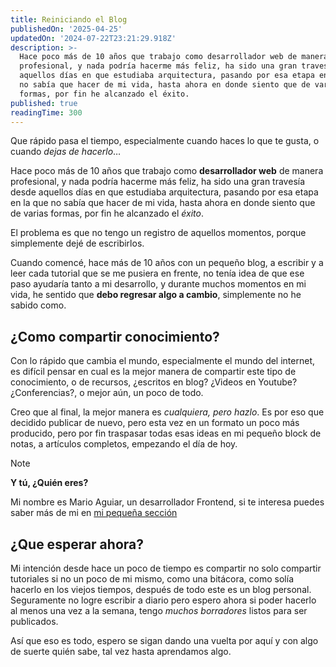 ```yaml
---
title: Reiniciando el Blog
publishedOn: '2025-04-25'
updatedOn: '2024-07-22T23:21:29.918Z'
description: >-
  Hace poco más de 10 años que trabajo como desarrollador web de manera
  profesional, y nada podría hacerme más feliz, ha sido una gran travesía desde
  aquellos días en que estudiaba arquitectura, pasando por esa etapa en la que
  no sabía que hacer de mi vida, hasta ahora en donde siento que de varias
  formas, por fin he alcanzado el éxito.
published: true
readingTime: 300
---
```


Que rápido pasa el tiempo, especialmente cuando haces lo que te gusta, o cuando 
_dejas de hacerlo_…

Hace poco más de 10 años que trabajo como **desarrollador web** de manera profesional, 
y nada podría hacerme más feliz, ha sido una gran travesía desde aquellos días 
en que estudiaba arquitectura, pasando por esa etapa en la que no sabía que hacer 
de mi vida, hasta ahora en donde siento que de varias formas, por fin he alcanzado 
el _éxito_.

El problema es que no tengo un registro de aquellos momentos, porque simplemente 
dejé de escribirlos.

Cuando comencé, hace más de 10 años con un pequeño blog, a escribir y a leer cada 
tutorial que se me pusiera en frente, no tenía idea de que ese paso ayudaría tanto 
a mi desarrollo, y durante muchos momentos en mi vida, he sentido que **debo regresar 
algo a cambio**, simplemente no he sabido como.

## ¿Como compartir conocimiento?

Con lo rápido que cambia el mundo, especialmente el mundo del internet, es difícil 
pensar en cual es la mejor manera de compartir este tipo de conocimiento, o de 
recursos, ¿escritos en blog? ¿Videos en Youtube? ¿Conferencias?, o mejor aún, 
un poco de todo.

Creo que al final, la mejor manera es _cualquiera, pero hazlo_. Es por eso que 
decidido publicar de nuevo, pero esta vez en un formato un poco más producido, 
pero por fin traspasar todas esas ideas en mi pequeño block de notas, a artículos 
completos, empezando el día de hoy.

> [!NOTE]
> **Y tú, ¿Quién eres?**
> 
> Mi nombre es Mario Aguiar, un desarrollador Frontend, si te interesa puedes saber más de mi en [mi pequeña sección](/sobre-mi)

## ¿Que esperar ahora?

Mi intención desde hace un poco de tiempo es compartir no solo compartir tutoriales 
si no un poco de mi mismo, como una bitácora, como solía hacerlo en los viejos tiempos, 
después de todo este es un blog personal. Seguramente no logre escribir a diario pero espero 
ahora si poder hacerlo al menos una vez a la semana, tengo _muchos borradores_ listos 
para ser publicados.

Así que eso es todo, espero se sigan dando una vuelta por aquí y con algo de suerte 
quién sabe, tal vez hasta aprendamos algo.
